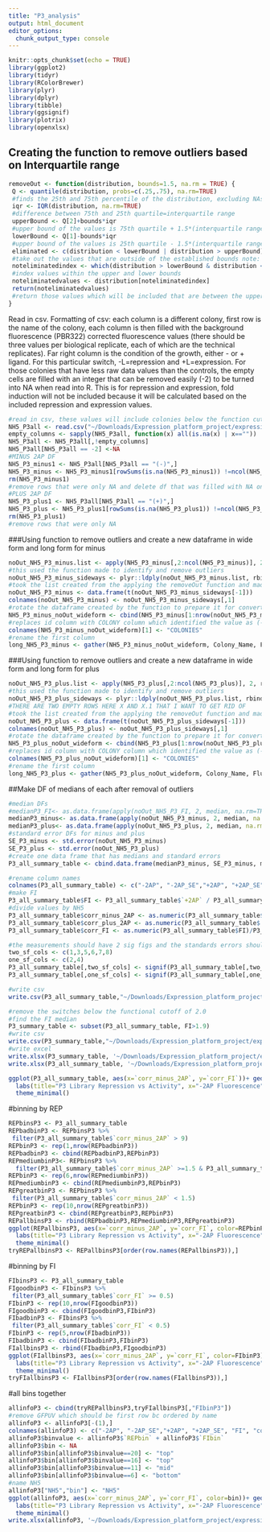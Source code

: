 ```yaml
---
title: "P3_analysis"
output: html_document
editor_options: 
  chunk_output_type: console
---
```


```r
knitr::opts_chunk$set(echo = TRUE)
library(ggplot2)
library(tidyr)
library(RColorBrewer)
library(plyr)
library(dplyr)
library(tibble)
library(ggsignif)
library(plotrix)
library(openxlsx)
```

## Creating the function to remove outliers based on Interquartile range

```r
removeOut <- function(distribution, bounds=1.5, na.rm = TRUE) {
 Q <- quantile(distribution, probs=c(.25,.75), na.rm=TRUE) 
 #finds the 25th and 75th percentile of the distribution, excluding NAs
 iqr <- IQR(distribution, na.rm=TRUE)
 #difference between 75th and 25th quartile=interquartile range
 upperBound <- Q[2]+bounds*iqr
 #upper bound of the values is 75th quartile + 1.5*(interquartile range) note: that 1.5 can be varied by changing bound
 lowerBound <- Q[1]-bounds*iqr
 #upper bound of the values is 25th quartile - 1.5*(interquartile range)
 eliminated <- c(distribution < lowerBound | distribution > upperBound)
 #take out the values that are outside of the established bounds note: that 1.5 can be varied by changing bound
 noteliminatedindex <- which(distribution > lowerBound & distribution < upperBound)
 #index values within the upper and lower bounds
 noteliminatedvalues <- distribution[noteliminatedindex]
 return(noteliminatedvalues)
 #return those values which will be included that are between the upper and lower bounds 
}
```

Read in csv.
Formatting of csv: each column is a different colony, first row is the name of the colony, each column is then filled with the background fluorescence (PBR322) corrected fluorescence values (there should be three values per biological replicate, each of which are the technical replicates). Far right column is the condition of the growth, either - or + ligand. For this particular switch, -L=repression and +L=expression. For those colonies that have less raw data values than the controls, the empty cells are filled with an integer that can be removed easily (-2) to be turned into NA when read into R. 
This is for repression and expression, fold induction will not be included because it will be calculated based on the included repression and expression values.
```r
#read in csv, these values will include colonies below the function cut off which has been defined here as 2.0
NH5_P3all <- read.csv("~/Downloads/Expression_platform_project/expression_platform_files/P3_library_data.csv", header=T)
empty_columns <- sapply(NH5_P3all, function(x) all(is.na(x) | x==""))
NH5_P3all <- NH5_P3all[,!empty_columns]
NH5_P3all[NH5_P3all == -2] <-NA
#MINUS 2AP DF
NH5_P3_minus1 <- NH5_P3all[NH5_P3all == "(-)",]
NH5_P3_minus <- NH5_P3_minus1[rowSums(is.na(NH5_P3_minus1)) !=ncol(NH5_P3_minus1),]
rm(NH5_P3_minus1)
#remove rows that were only NA and delete df that was filled with NA only columns
#PLUS 2AP DF
NH5_P3_plus1 <- NH5_P3all[NH5_P3all == "(+)",]
NH5_P3_plus <- NH5_P3_plus1[rowSums(is.na(NH5_P3_plus1)) !=ncol(NH5_P3_plus1),]
rm(NH5_P3_plus1)
#remove rows that were only NA 
```

###Using function to remove outliers and create a new dataframe in wide form and long form for minus
```r
noOut_NH5_P3_minus.list <- apply(NH5_P3_minus[,2:ncol(NH5_P3_minus)], 2, removeOut, na.rm=TRUE)
#this used the function made to identify and remove outliers 
noOut_NH5_P3_minus_sideways <- plyr::ldply(noOut_NH5_P3_minus.list, rbind)
#took the list created from the applying the removeOut function and made it into a dataframe 
noOut_NH5_P3_minus <- data.frame(t(noOut_NH5_P3_minus_sideways[-1]))
colnames(noOut_NH5_P3_minus) <- noOut_NH5_P3_minus_sideways[,1]
#rotate the dataframe created by the function to prepare it for converting to long form 
NH5_P3_minus_noOut_wideform <- cbind(NH5_P3_minus[1:nrow(noOut_NH5_P3_minus),1], noOut_NH5_P3_minus[,1:ncol(noOut_NH5_P3_minus)])
#replaces id column with COLONY column which identified the value as (-) or (+)
colnames(NH5_P3_minus_noOut_wideform)[1] <- "COLONIES"
#rename the first column 
long_NH5_P3_minus <- gather(NH5_P3_minus_noOut_wideform, Colony_Name, Fluorescence, -COLONIES)
```

###Using function to remove outliers and create a new dataframe in wide form and long form for plus
```r

noOut_NH5_P3_plus.list <- apply(NH5_P3_plus[,2:ncol(NH5_P3_plus)], 2, removeOut, na.rm=TRUE)
#this used the function made to identify and remove outliers 
noOut_NH5_P3_plus_sideways <- plyr::ldply(noOut_NH5_P3_plus.list, rbind)
#THERE ARE TWO EMPTY ROWS HERE X AND X.1 THAT I WANT TO GET RID OF 
#took the list created from the applying the removeOut function and made it into a dataframe 
noOut_NH5_P3_plus <- data.frame(t(noOut_NH5_P3_plus_sideways[-1]))
colnames(noOut_NH5_P3_plus) <- noOut_NH5_P3_plus_sideways[,1]
#rotate the dataframe created by the function to prepare it for converting to long form 
NH5_P3_plus_noOut_wideform <- cbind(NH5_P3_plus[1:nrow(noOut_NH5_P3_plus),1], noOut_NH5_P3_plus[,1:ncol(noOut_NH5_P3_plus)])
#replaces id column with COLONY column which identified the value as (-) or (+)
colnames(NH5_P3_plus_noOut_wideform)[1] <- "COLONIES"
#rename the first column 
long_NH5_P3_plus <- gather(NH5_P3_plus_noOut_wideform, Colony_Name, Fluorescence, -COLONIES)
```

##Make DF of medians of each after removal of outliers 
```r
#median DFs
#medianP3_FI<- as.data.frame(apply(noOut_NH5_P3_FI, 2, median, na.rm=TRUE))
medianP3_minus<- as.data.frame(apply(noOut_NH5_P3_minus, 2, median, na.rm=TRUE))
medianP3_plus<- as.data.frame(apply(noOut_NH5_P3_plus, 2, median, na.rm=TRUE))
#standard error DFs for minus and plus
SE_P3_minus <- std.error(noOut_NH5_P3_minus)
SE_P3_plus <- std.error(noOut_NH5_P3_plus)
#create one data frame that has medians and standard errors
P3_all_summary_table <- cbind.data.frame(medianP3_minus, SE_P3_minus, medianP3_plus, SE_P3_plus)

#rename column names
colnames(P3_all_summary_table) <- c("-2AP", "-2AP_SE","+2AP", "+2AP_SE")
#make FI
P3_all_summary_table$FI <- P3_all_summary_table$`+2AP` / P3_all_summary_table$`-2AP`
#divide values by NH5
P3_all_summary_table$corr_minus_2AP <- as.numeric(P3_all_summary_table$'-2AP')/P3_all_summary_table[c("NH5"),c("-2AP")]
P3_all_summary_table$corr_plus_2AP <- as.numeric(P3_all_summary_table$'+2AP')/P3_all_summary_table[c("NH5"),c("+2AP")]
P3_all_summary_table$corr_FI <- as.numeric(P3_all_summary_table$FI)/P3_all_summary_table[c("NH5"),c("FI")]

#the measurements should have 2 sig figs and the standards errors should have 1 sig fig
two_sf_cols <- c(1,3,5,6,7,8)
one_sf_cols <- c(2,4)
P3_all_summary_table[,two_sf_cols] <- signif(P3_all_summary_table[,two_sf_cols],2)
P3_all_summary_table[,one_sf_cols] <- signif(P3_all_summary_table[,one_sf_cols],1)

#write csv
write.csv(P3_all_summary_table,"~/Downloads/Expression_platform_project/expression_platform_files/analysis/output_files/P3/P3_all_summary_table.csv", row.names = TRUE)

#remove the switches below the functional cutoff of 2.0
#find the FI median
P3_summary_table <- subset(P3_all_summary_table, FI>1.9)
#write csv
write.csv(P3_summary_table,"~/Downloads/Expression_platform_project/expression_platform_files/analysis/output_files/P3/P3_summary_table.csv", row.names = TRUE)
#write excel
write.xlsx(P3_summary_table, '~/Downloads/Expression_platform_project/expression_platform_files/analysis/output_files/P3/P3_summary_table.xlsx', rowNames = TRUE)
write.xlsx(P3_all_summary_table, '~/Downloads/Expression_platform_project/expression_platform_files/analysis/output_files/P3/P3_all_summary_table.xlsx', rowNames = TRUE)

ggplot(P3_all_summary_table, aes(x=`corr_minus_2AP`, y=`corr_FI`))+ geom_point(size=2, alpha=1, show.legend = FALSE)+
  labs(title="P3 Library Repression vs Activity", x="-2AP Fluorescence", y="Fold Induction")+
  theme_minimal()
```
#binning by REP
```r
REPbinsP3 <- P3_all_summary_table
REPbadbinP3 <- REPbinsP3 %>% 
 filter(P3_all_summary_table$`corr_minus_2AP` > 9)
REPbinP3 <- rep(1,nrow(REPbadbinP3))
REPbadbinP3 <- cbind(REPbadbinP3,REPbinP3)
REPmediumbinP3<- REPbinsP3 %>% 
  filter(P3_all_summary_table$`corr_minus_2AP` >=1.5 & P3_all_summary_table$`corr_minus_2AP` <=9)
REPbinP3 <- rep(6,nrow(REPmediumbinP3))
REPmediumbinP3 <- cbind(REPmediumbinP3,REPbinP3)
REPgreatbinP3 <- REPbinsP3 %>% 
 filter(P3_all_summary_table$`corr_minus_2AP` < 1.5)
REPbinP3 <- rep(10,nrow(REPgreatbinP3))
REPgreatbinP3 <- cbind(REPgreatbinP3,REPbinP3)
REPallbinsP3 <- rbind(REPbadbinP3,REPmediumbinP3,REPgreatbinP3)
ggplot(REPallbinsP3, aes(x=`corr_minus_2AP`, y=`corr_FI`, color=REPbinP3))+ geom_point(size=2, alpha=1, show.legend = FALSE)+
  labs(title="P3 Library Repression vs Activity", x="-2AP Fluorescence", y="Fold Induction")+
  theme_minimal()
tryREPallbinsP3 <- REPallbinsP3[order(row.names(REPallbinsP3)),]
```

#binning by FI
```r
FIbinsP3 <- P3_all_summary_table
FIgoodbinP3 <- FIbinsP3 %>% 
 filter(P3_all_summary_table$`corr_FI` >= 0.5)
FIbinP3 <- rep(10,nrow(FIgoodbinP3))
FIgoodbinP3 <- cbind(FIgoodbinP3,FIbinP3)
FIbadbinP3 <- FIbinsP3 %>% 
 filter(P3_all_summary_table$`corr_FI` < 0.5)
FIbinP3 <- rep(5,nrow(FIbadbinP3))
FIbadbinP3 <- cbind(FIbadbinP3,FIbinP3)
FIallbinsP3 <- rbind(FIbadbinP3,FIgoodbinP3)
ggplot(FIallbinsP3, aes(x=`corr_minus_2AP`, y=`corr_FI`, color=FIbinP3))+ geom_point(size=2, alpha=1, show.legend = FALSE)+
  labs(title="P3 Library Repression vs Activity", x="-2AP Fluorescence", y="Fold Induction")+
  theme_minimal()
tryFIallbinsP3 <- FIallbinsP3[order(row.names(FIallbinsP3)),]
```
#all bins together
```r
allinfoP3 <- cbind(tryREPallbinsP3,tryFIallbinsP3[,"FIbinP3"])
#remove GFPUV which should be first row bc ordered by name
allinfoP3 <- allinfoP3[-(1),]
colnames(allinfoP3) <- c("-2AP", "-2AP_SE","+2AP", "+2AP_SE", "FI", "corr_minus_2AP", "corr_plus_2AP", "corr_FI", "REPbin", "FIbin")
allinfoP3$binvalue <- allinfoP3$`REPbin` + allinfoP3$`FIbin`
allinfoP3$bin <- NA
allinfoP3$bin[allinfoP3$binvalue==20] <- "top"
allinfoP3$bin[allinfoP3$binvalue==16] <- "top"
allinfoP3$bin[allinfoP3$binvalue==11] <- "mid"
allinfoP3$bin[allinfoP3$binvalue==6] <- "bottom"
#name NH5
allinfoP3["NH5","bin"] <- "NH5"
ggplot(allinfoP3, aes(x=`corr_minus_2AP`, y=`corr_FI`, color=bin))+ geom_point(size=2, alpha=1, show.legend = FALSE)+
  labs(title="P3 Library Repression vs Activity", x="-2AP Fluorescence", y="Fold Induction")+
  theme_minimal()
write.xlsx(allinfoP3, '~/Downloads/Expression_platform_project/expression_platform_files/analysis/output_files/P3/P3_binning.xlsx', rowNames = TRUE)
```